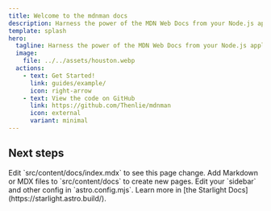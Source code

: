 ```yaml
---
title: Welcome to the mdnman docs
description: Harness the power of the MDN Web Docs from your Node.js application!
template: splash
hero:
  tagline: Harness the power of the MDN Web Docs from your Node.js application!
  image:
    file: ../../assets/houston.webp
  actions:
    - text: Get Started!
      link: guides/example/
      icon: right-arrow
    - text: View the code on GitHub
      link: https://github.com/Thenlie/mdnman
      icon: external
      variant: minimal
---
```



## Next steps

<CardGrid stagger>
	<Card title="Update content" icon="pencil">
		Edit `src/content/docs/index.mdx` to see this page change.
	</Card>
	<Card title="Add new content" icon="add-document">
		Add Markdown or MDX files to `src/content/docs` to create new pages.
	</Card>
	<Card title="Configure your site" icon="setting">
		Edit your `sidebar` and other config in `astro.config.mjs`.
	</Card>
	<Card title="Read the docs" icon="open-book">
		Learn more in [the Starlight Docs](https://starlight.astro.build/).
	</Card>
</CardGrid>
